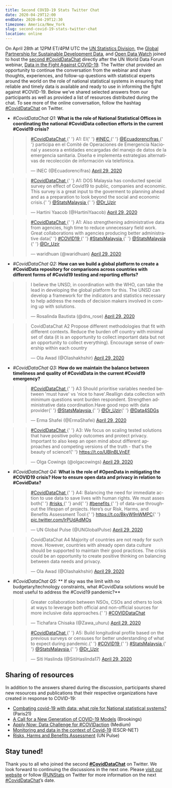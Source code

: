 ```yaml
---
title: Second COVID-19 Stats Twitter Chat
date: 2020-04-29T12:00
endDate: 2020-04-29T12:30
timezone: America/New_York
slug: second-covid-19-stats-twitter-chat
location: online
---
```


On April 28th at 12PM ET/4PM UTC the
[UN Statistics Division](https://twitter.com/unstats?lang=en), the
[Global Partnership for Sustainable Development Data](https://twitter.com/data4SDGs),
and [Open Data Watch](https://twitter.com/opendatawatch) joined to host the
[second #CovidDataChat](https://twitter.com/hashtag/CovidDataChat) directly
after the UN World Data Forum webinar,
[Data in the Fight Against COVID-19](https://unstats.un.org/unsd/undataforum/webinar/index.html).
The Twitter chat provided an opportunity to continue the conversation from the
webinar and share thoughts, experiences, and follow-up questions with
statistical experts around the world on the role of national statistical systems
in ensuring that reliable and timely data is available and ready to use in
informing the fight against #COVID-19. Below we’ve shared selected answers from
our participants as well as provided a list of resources distributed during the
chat. To see more of the online conversation, follow the hashtag
[#CovidDataChat](https://twitter.com/hashtag/CovidDataChat) on Twitter.

- _\#CovidDataChat Q1:_ **What is the role of National Statistical Offices in
  coordinating the national #CovidData collection efforts in the current
  #Covid19 crisis?**

> <blockquote class="twitter-tweet">
>   <p lang="es" dir="ltr">
>     <a href="https://twitter.com/hashtag/CovidDataChat?src=hash&amp;ref_src=twsrc%5Etfw">
>       #CovidDataChat
>     </a>{' '}
>     A1: El{' '}
>     <a href="https://twitter.com/hashtag/INEC?src=hash&amp;ref_src=twsrc%5Etfw">
>       #INEC
>     </a>{' '}
>     <a href="https://twitter.com/Ecuadorencifras?ref_src=twsrc%5Etfw">
>       @Ecuadorencifras
>     </a>{' '}
>     participa en el Comité de Operaciones de Emergencia Nacional y asesora a
>     entidades encargadas del manejo de datos de la emergencia sanitaria.
>     Diseña e implementa estrategias alternativas de recolección de información
>     vía telefónica.
>   </p>
>   &mdash; INEC (@Ecuadorencifras) <a href="https://twitter.com/Ecuadorencifras/status/1255551117192237056?ref_src=twsrc%5Etfw">April 29, 2020</a>
> </blockquote> <script
>   async
>   src="https://platform.twitter.com/widgets.js"
>   charset="utf-8"
> ></script>

> <blockquote class="twitter-tweet">
>   <p lang="en" dir="ltr">
>     <a href="https://twitter.com/hashtag/CovidDataChat?src=hash&amp;ref_src=twsrc%5Etfw">
>       #CovidDataChat
>     </a>{' '}
>     A1: DOS Malaysia has conducted special survey on effect of Covid19 to
>     public, companies and economic. This survey is a great input to the
>     goverment to planning ahead and as a preparation to look beyond the social
>     and economic crisis.{' '}
>     <a href="https://twitter.com/StatsMalaysia?ref_src=twsrc%5Etfw">
>       @StatsMalaysia
>     </a>{' '}
>     <a href="https://twitter.com/Dr_Uzir?ref_src=twsrc%5Etfw">@Dr_Uzir</a>
>   </p>
>   &mdash; Hartini Yaacob (@HartiniYaacob) <a href="https://twitter.com/HartiniYaacob/status/1255531286287941632?ref_src=twsrc%5Etfw">April 29, 2020</a>
> </blockquote> <script
>   async
>   src="https://platform.twitter.com/widgets.js"
>   charset="utf-8"
> ></script>

> <blockquote class="twitter-tweet">
>   <p lang="en" dir="ltr">
>     <a href="https://twitter.com/hashtag/CovidDataChat?src=hash&amp;ref_src=twsrc%5Etfw">
>       #CovidDataChat
>     </a>{' '}
>     A1: Also strengthening administrative data from agencies, high time to
>     reduce unnecessary field work. Great collaborations with agencies
>     producing better administrative data{' '}
>     <a href="https://twitter.com/hashtag/COVID19?src=hash&amp;ref_src=twsrc%5Etfw">
>       #COVID19
>     </a>{' '}
>     <a href="https://twitter.com/hashtag/StatsMalaysia?src=hash&amp;ref_src=twsrc%5Etfw">
>       #StatsMalaysia
>     </a>{' '}
>     <a href="https://twitter.com/StatsMalaysia?ref_src=twsrc%5Etfw">
>       @StatsMalaysia
>     </a>{' '}
>     <a href="https://twitter.com/Dr_Uzir?ref_src=twsrc%5Etfw">@Dr_Uzir</a>
>   </p>
>   &mdash; waridhuan (@waridhuan) <a href="https://twitter.com/waridhuan/status/1255535153050316800?ref_src=twsrc%5Etfw">April 29, 2020</a>
> </blockquote> <script
>   async
>   src="https://platform.twitter.com/widgets.js"
>   charset="utf-8"
> ></script>

- _\#CovidDataChat Q2:_ **How can we build a global platform to create a
  #CovidData repository for comparisons across countries with different forms of
  #Covid19 testing and reporting efforts?**

> <blockquote class="twitter-tweet">
>   <p lang="en" dir="ltr">
>     I believe the UNSD, in coordination with the WHO, can take the lead in
>     developing the global platform for this. The UNSD can develop a framework
>     for the indicators and statistics necessary to help address the needs of
>     decision makers involved in coming up with solutions.
>   </p>
>   &mdash; Rosalinda Bautista (@dns_rose) <a href="https://twitter.com/dns_rose/status/1255536667328278529?ref_src=twsrc%5Etfw">April 29, 2020</a>
> </blockquote> <script
>   async
>   src="https://platform.twitter.com/widgets.js"
>   charset="utf-8"
> ></script>

> <blockquote class="twitter-tweet">
>   <p lang="en" dir="ltr">
>     CovidDataChat A2 Propose different methodologies that fit with different
>     contexts. Reduce the burden off country with minimal set of data (it is an
>     opportunity to collect important data but not an opportunity to collect
>     everything). Encourage sense of ownership within each country
>   </p>
>   &mdash; Ola Awad (@Olashakhshir) <a href="https://twitter.com/Olashakhshir/status/1255531756922568706?ref_src=twsrc%5Etfw">April 29, 2020</a>
> </blockquote> <script
>   async
>   src="https://platform.twitter.com/widgets.js"
>   charset="utf-8"
> ></script>

- _\#CovidDataChat Q3:_ **How do we maintain the balance between timeliness and
  quality of #CovidData in the current #Covid19 emergency?**

> <blockquote class="twitter-tweet">
>   <p lang="en" dir="ltr">
>     <a href="https://twitter.com/hashtag/CovidDataChat?src=hash&amp;ref_src=twsrc%5Etfw">
>       #CovidDataChat
>     </a>{' '}
>     A3 Should prioritise variables needed between &#39;must have&#39; vs
>     &#39;nice to have&#39;.Reallign data collection with minimum questions
>     wont burden respondent. Strengthen administrative data coordination.Have
>     good repo with data provider{' '}
>     <a href="https://twitter.com/StatsMalaysia?ref_src=twsrc%5Etfw">
>       @StatsMalaysia
>     </a>{' '}
>     <a href="https://twitter.com/Dr_Uzir?ref_src=twsrc%5Etfw">@Dr_Uzir</a>{' '}
>     <a href="https://twitter.com/Data4SDGs?ref_src=twsrc%5Etfw">@Data4SDGs</a>
>   </p>
>   &mdash; Erma Shafei (@ErmaShafei) <a href="https://twitter.com/ErmaShafei/status/1255540901897617408?ref_src=twsrc%5Etfw">April 29, 2020</a>
> </blockquote> <script
>   async
>   src="https://platform.twitter.com/widgets.js"
>   charset="utf-8"
> ></script>

> <blockquote class="twitter-tweet">
>   <p lang="en" dir="ltr">
>     <a href="https://twitter.com/hashtag/CovidDataChat?src=hash&amp;ref_src=twsrc%5Etfw">
>       #CovidDataChat
>     </a>{' '}
>     A3: We focus on scaling tested solutions that have positive policy
>     outcomes and protect privacy. Important to also keep an open mind about
>     different approaches and competing versions of the truth - that&#39;s the
>     beauty of science!{' '}
>     <a href="https://t.co/UBlnBLVnEF">https://t.co/UBlnBLVnEF</a>
>   </p>
>   &mdash; Olga Cowings (@olgacowings) <a href="https://twitter.com/olgacowings/status/1255535178585444356?ref_src=twsrc%5Etfw">April 29, 2020</a>
> </blockquote> <script
>   async
>   src="https://platform.twitter.com/widgets.js"
>   charset="utf-8"
> ></script>

- _\#CovidDataChat Q4:_ **What is the role of #OpenData in mitigating the
  #COVID19 crisis? How to ensure open data and privacy in relation to
  #CovidData?**

> <blockquote class="twitter-tweet">
>   <p lang="en" dir="ltr">
>     <a href="https://twitter.com/hashtag/CovidDataChat?src=hash&amp;ref_src=twsrc%5Etfw">
>       #CovidDataChat
>     </a>{' '}
>     A4: Balancing the need for immediate action to use data to save lives with
>     human rights. We must asses both{' '}
>     <a href="https://twitter.com/hashtag/risks?src=hash&amp;ref_src=twsrc%5Etfw">
>       #risks
>     </a>{' '}
>     and{' '}
>     <a href="https://twitter.com/hashtag/benefits?src=hash&amp;ref_src=twsrc%5Etfw">
>       #benefits
>     </a>{' '}
>     of data-use throughout the lifespan of projects. Here’s our Risk, Harms,
>     and Benefits Assessment Tool:{' '}
>     <a href="https://t.co/BkyW9nWMPC">https://t.co/BkyW9nWMPC</a>{' '}
>     <a href="https://t.co/lrPUdAdMOs">pic.twitter.com/lrPUdAdMOs</a>
>   </p>
>   &mdash; UN Global Pulse (@UNGlobalPulse) <a href="https://twitter.com/UNGlobalPulse/status/1255531629566668807?ref_src=twsrc%5Etfw">April 29, 2020</a>
> </blockquote> <script
>   async
>   src="https://platform.twitter.com/widgets.js"
>   charset="utf-8"
> ></script>

> <blockquote class="twitter-tweet">
>   <p lang="en" dir="ltr">
>     CovidDataChat A4 Majority of countries are not ready for such move.
>     However, countries with already open data culture should be supported to
>     maintain their good practices. The crisis could be an opportunity to
>     create positive thinking on balancing between data needs and privacy.
>   </p>
>   &mdash; Ola Awad (@Olashakhshir) <a href="https://twitter.com/Olashakhshir/status/1255538121095208961?ref_src=twsrc%5Etfw">April 29, 2020</a>
> </blockquote> <script
>   async
>   src="https://platform.twitter.com/widgets.js"
>   charset="utf-8"
> ></script>

- _\#CovidDataChat Q5:_ ** If sky was the limit with no budgetary/technology
  constraints, what #CovidData solutions would be most useful to address the
  #Covid19 pandemic?**

> <blockquote class="twitter-tweet">
>   <p lang="en" dir="ltr">
>     Greater collaboration between NSOs, CSOs and others to look at ways to
>     leverage both official and non-official sources for more inclusive data
>     approaches.{' '}
>     <a href="https://twitter.com/hashtag/COVIDDataChat?src=hash&amp;ref_src=twsrc%5Etfw">
>       #COVIDDataChat
>     </a>
>   </p>
>   &mdash; Tichafara Chisaka (@Zawa_uhuru) <a href="https://twitter.com/Zawa_uhuru/status/1255536084672565250?ref_src=twsrc%5Etfw">April 29, 2020</a>
> </blockquote> <script
>   async
>   src="https://platform.twitter.com/widgets.js"
>   charset="utf-8"
> ></script>

> <blockquote class="twitter-tweet">
>   <p lang="en" dir="ltr">
>     <a href="https://twitter.com/hashtag/CovidDataChat?src=hash&amp;ref_src=twsrc%5Etfw">
>       #CovidDataChat
>     </a>{' '}
>     A5: Build longitudinal profile based on the previous surveys or censuses
>     for better understanding of what to expect during pandemic.{' '}
>     <a href="https://twitter.com/hashtag/COVID19?src=hash&amp;ref_src=twsrc%5Etfw">
>       #COVID19
>     </a>{' '}
>     <a href="https://twitter.com/hashtag/StatsMalaysia?src=hash&amp;ref_src=twsrc%5Etfw">
>       #StatsMalaysia
>     </a>{' '}
>     <a href="https://twitter.com/StatsMalaysia?ref_src=twsrc%5Etfw">
>       @StatsMalaysia
>     </a>{' '}
>     <a href="https://twitter.com/Dr_Uzir?ref_src=twsrc%5Etfw">@Dr_Uzir</a>
>   </p>
>   &mdash; Siti Haslinda (@SitiHaslinda17) <a href="https://twitter.com/SitiHaslinda17/status/1255541729140158464?ref_src=twsrc%5Etfw">April 29, 2020</a>
> </blockquote> <script
>   async
>   src="https://platform.twitter.com/widgets.js"
>   charset="utf-8"
> ></script>

## Sharing of resources

In addition to the answers shared during the discussion, participants shared new
resources and publications that their respective organizations have created in
response to COVID-19:

- [Combating covid-19 with data: what role for National statistical systems?](https://paris21.org/sites/default/files/inline-files/COVID_Policybrief_Full.pdf)
  (Paris21)
- [A Call for a New Generation of COVID-19 Models](https://www.brookings.edu/blog/techtank/2020/04/23/a-call-for-a-new-generation-of-covid-19-models/)
  (Brookings)
- [Apply Now: Data Challenge for #COVIDaction](https://medium.com/frontier-technology-livestreaming/apply-now-data-challenge-for-covidaction-9de45cbe37f)
  (Medium)
- [Monitoring and data in the context of Covid-19](https://www.escr-net.org/sites/default/files/attachments/monitoringcovid19_eng.pdf)
  (ESCR-NET)
- [Risks, Harms and Benefits Assessment](https://www.unglobalpulse.org/policy/risk-assessment/)
  (UN Pulse)

## Stay tuned!

Thank you to all who joined the second
**[#CovidDataChat](https://twitter.com/hashtag/CovidDataChat?src=hash)** on
Twitter. We look forward to continuing the discussions in the next one. Please
[visit our website](https://covid-19-response.unstatshub.org/sharing/) or follow
[@UNStats](https://twitter.com/unstats) on Twitter for more information on the
next [#CovidDataChat](https://twitter.com/hashtag/CovidDataChat?src=hash)’s
date.
